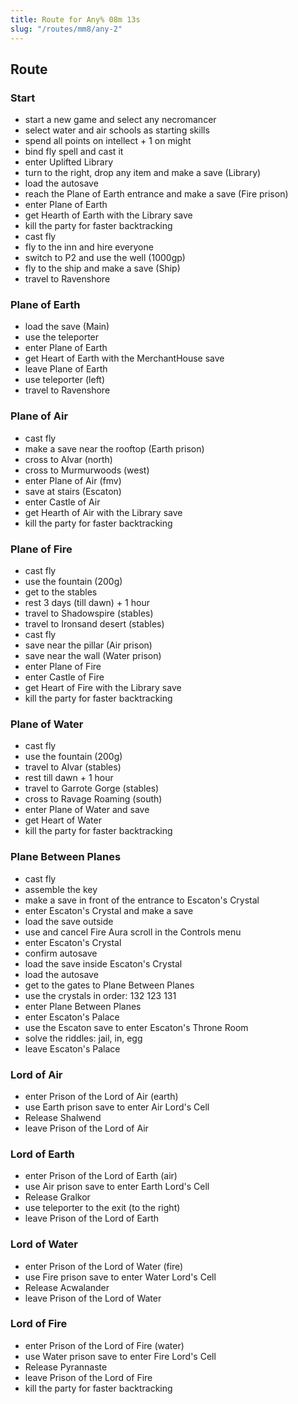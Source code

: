 ```yaml
---
title: Route for Any% 08m 13s
slug: "/routes/mm8/any-2"
---
```


## Route

### Start
- start a new game and select any necromancer
- select water and air schools as starting skills
- spend all points on intellect + 1 on might
- bind fly spell and cast it
- enter Uplifted Library
- turn to the right, drop any item and make a save (Library)
- load the autosave
- reach the Plane of Earth entrance and make a save (Fire prison)
- enter Plane of Earth
- get Hearth of Earth with the Library save
- kill the party for faster backtracking
- cast fly
- fly to the inn and hire everyone
- switch to P2 and use the well (1000gp)
- fly to the ship and make a save (Ship)
- travel to Ravenshore

### Plane of Earth
- load the save (Main)
- use the teleporter
- enter Plane of Earth
- get Heart of Earth with the MerchantHouse save
- leave Plane of Earth
- use teleporter (left)
- travel to Ravenshore

### Plane of Air
- cast fly
- make a save near the rooftop (Earth prison)
- cross to Alvar (north)
- cross to Murmurwoods (west)
- enter Plane of Air (fmv)
- save at stairs (Escaton)
- enter Castle of Air
- get Hearth of Air with the Library save
- kill the party for faster backtracking

### Plane of Fire
- cast fly
- use the fountain (200g)
- get to the stables
- rest 3 days (till dawn) + 1 hour
- travel to Shadowspire (stables)
- travel to Ironsand desert (stables)
- cast fly
- save near the pillar (Air prison)
- save near the wall (Water prison)
- enter Plane of Fire
- enter Castle of Fire
- get Heart of Fire with the Library save
- kill the party for faster backtracking

### Plane of Water
- cast fly
- use the fountain (200g)
- travel to Alvar (stables)
- rest till dawn + 1 hour
- travel to Garrote Gorge (stables)
- cross to Ravage Roaming (south)
- enter Plane of Water and save
- get Heart of Water
- kill the party for faster backtracking

### Plane Between Planes
- cast fly
- assemble the key
- make a save in front of the entrance to Escaton's Crystal
- enter Escaton's Crystal and make a save
- load the save outside
- use and cancel Fire Aura scroll in the Controls menu
- enter Escaton's Crystal
- confirm autosave
- load the save inside Escaton's Crystal
- load the autosave
- get to the gates to Plane Between Planes
- use the crystals in order: 132 123 131
- enter Plane Between Planes
- enter Escaton's Palace
- use the Escaton save to enter Escaton's Throne Room
- solve the riddles: jail, in, egg
- leave Escaton's Palace

### Lord of Air
- enter Prison of the Lord of Air (earth)
- use Earth prison save to enter Air Lord's Cell
- Release Shalwend
- leave Prison of the Lord of Air

### Lord of Earth
- enter Prison of the Lord of Earth (air)
- use Air prison save to enter Earth Lord's Cell
- Release Gralkor
- use teleporter to the exit (to the right)
- leave Prison of the Lord of Earth

### Lord of Water
- enter Prison of the Lord of Water (fire)
- use Fire prison save to enter Water Lord's Cell
- Release Acwalander
- leave Prison of the Lord of Water

### Lord of Fire
- enter Prison of the Lord of Fire (water)
- use Water prison save to enter Fire Lord's Cell
- Release Pyrannaste
- leave Prison of the Lord of Fire
- kill the party for faster backtracking